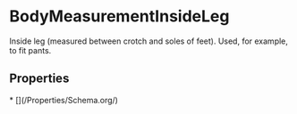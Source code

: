 # BodyMeasurementInsideLeg

Inside leg (measured between crotch and soles of feet). Used, for example, to fit pants.

## Properties

<Grid>
* [](/Properties/Schema.org/)

</Grid>

